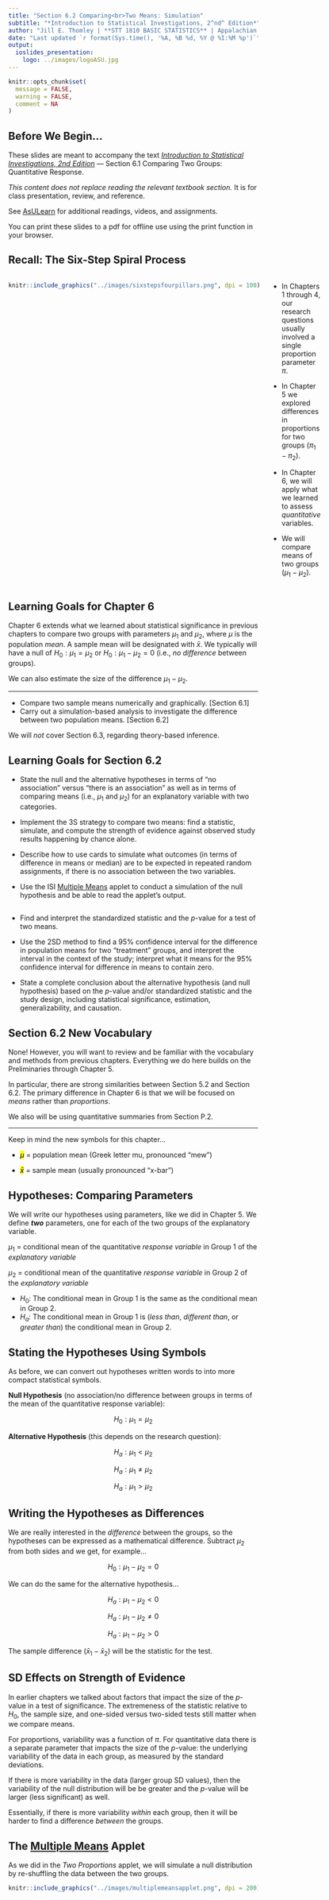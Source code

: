 ```yaml
---
title: "Section 6.2 Comparing<br>Two Means: Simulation"
subtitle: "*Introduction to Statistical Investigations, 2^nd^ Edition*"
author: "Jill E. Thomley | **STT 1810 BASIC STATISTICS** | Appalachian State University"
date: "Last updated `r format(Sys.time(), '%A, %B %d, %Y @ %I:%M %p')`"
output: 
  ioslides_presentation:
    logo: ../images/logoASU.jpg
---
```


```r
knitr::opts_chunk$set(
  message = FALSE,
  warning = FALSE,
  comment = NA
)
```

## Before We Begin…

These slides are meant to accompany the text [*Introduction to Statistical Investigations, 2nd Edition*](http://www.isi-stats.com/isi/index2nd.html) --- Section 6.1 Comparing Two Groups: Quantitative Response.

*This content does not replace reading the relevant textbook section.* It is for class presentation, review, and reference.

See [AsULearn](https://asulearn.appstate.edu/) for additional readings, videos, and assignments.

You can print these slides to a pdf for offline use using the print function in your browser.


## Recall: The Six-Step Spiral Process

:::::: {style="display: flex;"}

::: {}

```r
knitr::include_graphics("../images/sixstepsfourpillars.png", dpi = 100)
```

:::

::: {}

&nbsp;&nbsp;&nbsp;&nbsp;&nbsp;

:::

::: {}

* In Chapters 1 through 4, our research questions usually involved a single proportion parameter $\pi$.

* In Chapter 5 we explored differences in proportions for two groups ($\pi_1 - \pi_2$).

* In Chapter 6, we will apply what we learned to assess *quantitative* variables.

* We will compare means of two groups ($\mu_1 - \mu_2$).


:::

::::


## Learning Goals for Chapter 6

Chapter 6 extends what we learned about statistical significance in previous chapters to compare two groups with parameters $\mu_1$ and $\mu_2$, where $\mu$ is the population *mean*. A sample mean will be designated with $\bar{x}$. We typically will have a null of $H_0: \mu_1 = \mu_2$ or $H_0: \mu_1 - \mu_2 = 0$ (i.e., *no difference* between groups). 

We can also estimate the size of the difference $\mu_1 - \mu_2$.

<hr>

* Compare two sample means numerically and graphically. [Section 6.1]
* Carry out a simulation-based analysis to investigate the difference between two population means. [Section 6.2]

We will *not* cover Section 6.3, regarding theory-based inference.


## Learning Goals for Section 6.2

* State the null and the alternative hypotheses in terms of “no association” versus “there is an association” as well as in terms of comparing means (i.e., $\mu_1$ and $\mu_2$) for an explanatory variable with two categories.

* Implement the 3S strategy to compare two means: find a statistic, simulate, and compute the strength of evidence against observed study results happening by chance alone.

* Describe how to use cards to simulate what outcomes (in terms of difference in means or median) are to be expected in repeated random assignments, if there is no association between the two variables.

* Use the ISI [Multiple Means](http://www.isi-stats.com/isi2nd/ISIapplets2021.html) applet to conduct a simulation of the null hypothesis and be able to read the applet's output.


##

* Find and interpret the standardized statistic and the *p*-value for a test of two means.

* Use the 2SD method to find a 95% confidence interval for the difference in population means for two “treatment” groups, and interpret the interval in the context of the study; interpret what it means for the 95% confidence interval for difference in means to contain zero.

* State a complete conclusion about the alternative hypothesis (and null hypothesis) based on the *p*-value and/or standardized statistic and the study design, including statistical significance, estimation, generalizability, and causation.


## Section 6.2 New Vocabulary

None! However, you will want to review and be familiar with the vocabulary and methods from previous chapters. Everything we do here builds on the Preliminaries through Chapter 5.

In particular, there are strong similarities between Section 5.2 and Section 6.2. The primary difference in Chapter 6 is that we will be focused on *means* rather than *proportions*.

We also will be using quantitative summaries from Section P.2.

<hr>

Keep in mind the new symbols for this chapter...

* <mark>$\mu$</mark> = population mean (Greek letter mu, pronounced "mew")

* <mark>$\bar{x}$</mark> = sample mean (usually pronounced "x-bar")


## Hypotheses: Comparing Parameters

We will write our hypotheses using parameters, like we did in Chapter 5. We define ***two*** parameters, one for each of the two groups of the explanatory variable.

$\mu_1$ = conditional mean of the quantitative *response variable* in Group 1 of the *explanatory variable*

$\mu_2$ = conditional mean of the quantitative *response variable* in Group 2 of the *explanatory variable*

* $H_0:$ The conditional mean in Group 1 is the same as the conditional mean in Group 2.
* $H_a:$ The conditional mean in Group 1 is (*less than*, *different than*, or *greater than*) the conditional mean in Group 2.


## Stating the Hypotheses Using Symbols

As before, we can convert out hypotheses written words to into more compact statistical symbols.

**Null Hypothesis** (no association/no difference between groups in terms of the mean of the quantitative response variable):

$$H_0: \mu_1 = \mu_2$$

**Alternative Hypothesis** (this depends on the research question):

$$H_a: \mu_1 < \mu_2$$

$$H_a: \mu_1 \neq \mu_2$$

$$H_a: \mu_1 > \mu_2$$


## Writing the Hypotheses as Differences

We are really interested in the *difference* between the groups, so the hypotheses can be expressed as a mathematical difference. Subtract $\mu_2$ from both sides and we get, for example...

$$H_0: \mu_1 - \mu_2 = 0$$

We can do the same for the alternative hypothesis...

$$H_a: \mu_1 -\mu_2 < 0$$

$$H_a: \mu_1 - \mu_2 \neq 0$$

$$H_a: \mu_1 -\mu_2 > 0$$

The sample difference ($\bar{x}_1 - \bar{x}_2$) will be the statistic for the test.


## SD Effects on Strength of Evidence

In earlier chapters we talked about factors that impact the size of the *p*-value in a test of significance. The extremeness of the statistic relative to $H_0$, the sample size, and one-sided versus two-sided tests still matter when we compare means. 

For proportions, variability was a function of $\pi$. For quantitative data there is a separate parameter that impacts the size of the *p*-value: the underlying variability of the data in each group, as measured by the standard deviations. 

If there is more variability in the data (larger group SD values), then the variability of the null distribution will be be greater and the *p*-value will be larger (less significant) as well.

Essentially, if there is more variability *within* each group, then it will be harder to find a difference *between* the groups.


## The [Multiple Means](https://www.isi-stats.com/isi2nd/ISIapplets2021.html) Applet

As we did in the *Two Proportions* applet, we will simulate a null distribution by re-shuffling the data between the two groups.

```r
knitr::include_graphics("../images/multiplemeansapplet.png", dpi = 200)
```

